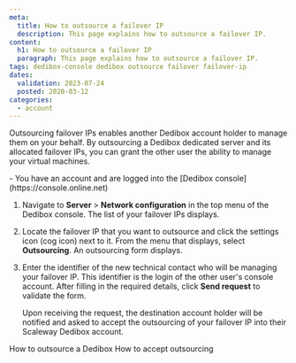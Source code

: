 ```yaml
---
meta:
  title: How to outsource a failover IP 
  description: This page explains how to outsource a failover IP.
content:
  h1: How to outsource a failover IP 
  paragraph: This page explains how to outsource a failover IP.
tags: dedibox-console dedibox outsource failover failover-ip
dates:
  validation: 2023-07-24
  posted: 2020-03-12
categories:
  - account
---
```



Outsourcing failover IPs enables another Dedibox account holder to manage them on your behalf. By outsourcing a Dedibox dedicated server and its allocated failover IPs, you can grant the other user the ability to manage your virtual machines.

<Message type="requirement">
  - You have an account and are logged into the [Dedibox console](https://console.online.net) 
</Message>

1. Navigate to **Server** > **Network configuration** in the top menu of the Dedibox console. The list of your failover IPs displays.
2. Locate the failover IP that you want to outsource and click the settings icon (cog icon) next to it. From the menu that displays, select **Outsourcing**.  An outsourcing form displays.
3. Enter the identifier of the new technical contact who will be managing your failover IP. This identifier is the login of the other user's console account. After filling in the required details, click **Send request** to validate the form.

    Upon receiving the request, the destination account holder will be notified and asked to accept the outsourcing of your failover IP into their Scaleway Dedibox account.

<Navigation title="See also">
  <PreviousButton to="/dedibox-console/account/how-to/outsource-dedibox/">How to outsource a Dedibox</PreviousButton>
  <NextButton to="/dedibox-console/account/how-to/accept-outsourcing/">How to accept outsourcing</NextButton>
</Navigation>